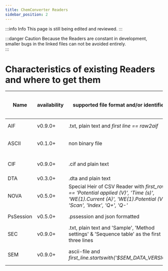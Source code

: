 ```yaml
---
title: ChemConverter Readers
sidebar_position: 2
---
```


:::info Info
This page is still being edited and reviewed.
:::

:::danger Caution
Because the Readers are constant in development, smaller bugs in the linked files can not be avoided entirely.  
:::

# Characteristics of existing Readers and where to get them

| Name      | availability | supported file format and/or identifiers                                                                                                                    | Measurement technique: device and/or software | Link to download                                                                                          |
| --------- | ------------ | ----------------------------------------------------------------------------------------------------------------------------------------------------------- | --------------------------------------------- | --------------------------------------------------------------------------------------------------------- |
| AIF       | v0.9.0+      | .txt, plain text and _first line == raw2aif_                                                                                                                | sorption-desorption                           | [Link](https://github.com/ComPlat/chemotion-converter-app/blob/master/converter_app/readers/aif.py)       |
| ASCII     | v0.1.0+      | non binary file                                                                                                                                             | _fallback Reader for generic ascii files_     | [Link](https://github.com/ComPlat/chemotion-converter-app/blob/master/converter_app/readers/ascii.py)     |
| CIF       | v0.9.0+      | .cif and plain text                                                                                                                                         | single crystal X-ray diffraction: OlexSys     | [Link](https://github.com/ComPlat/chemotion-converter-app/blob/master/converter_app/readers/cif.py)       |
| DTA       | v0.3.0+      | .dta and plain text                                                                                                                                         | CV: Gamry                                     | [Link](https://github.com/ComPlat/chemotion-converter-app/blob/master/converter_app/readers/dta.py)       |
| NOVA      | v0.5.0+      | Special Heir of CSV Reader with _first_row == 'Potential applied (V)', 'Time (s)', 'WE(1).Current (A)', 'WE(1).Potential (V)', 'Scan', 'Index', 'Q+', 'Q-'_ | CV: Metrohm NOVA                              | [Link](https://github.com/ComPlat/chemotion-converter-app/blob/master/converter_app/readers/nova.py)      |
| PsSession | v0.5.0+      | .pssession and json formatted                                                                                                                               | CV: PalmSens PSTrace                          | [Link](https://github.com/ComPlat/chemotion-converter-app/blob/master/converter_app/readers/pssession.py) |
| SEC       | v0.9.0+      | .txt, plain text and 'Sample', 'Method settings' & 'Sequence table' as the first three lines                                                                | Size Exclusion Chromatography: WinGPC         | [Link](https://github.com/ComPlat/chemotion-converter-app/blob/master/converter_app/readers/sec.py)       |
| SEM       | v0.9.0+      | ascii-file and _first_line.startswith('$SEM_DATA_VERSION')_                                                                                                 | Scanning Electron Microscopy                  | [Link](https://github.com/ComPlat/chemotion-converter-app/blob/master/converter_app/readers/sem.py)       |
